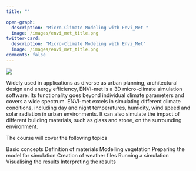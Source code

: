 ```yaml
---
title: ""

open-graph:
  description: "Micro-Climate Modeling with Envi_Met "
  image: /images/envi_met_title.png
twitter-card:
  description: "Micro-Climate Modeling with Envi_Met"
  image: /images/envi_met_title.png
comments: false
---
```


![](images/envimet.png)

Widely used in applications as diverse as urban planning, architectural design and energy efficiency, ENVI-met is a 3D micro-climate simulation software. Its functionality goes beyond individual climate parameters and covers a wide spectrum. ENVI-met excels in simulating different climate conditions, including day and night temperatures, humidity, wind speed and solar radiation in urban environments. It can also simulate the impact of different building materials, such as glass and stone, on the surrounding environment.

The course will cover the following topics

Basic concepts Definition of materials Modelling vegetation Preparing the model for simulation Creation of weather files Running a simulation Visualising the results Interpreting the results
